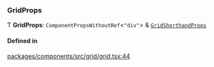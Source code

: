 ### GridProps

Ƭ **GridProps**: `ComponentPropsWithoutRef`\<`"div"`\> & [`GridShorthandProps`](interfaces/GridShorthandProps.md)

#### Defined in

[packages/components/src/grid/grid.tsx:44](https://github.com/vtex/shoreline/blob/6674ddada/packages/components/src/grid/grid.tsx#L44)
